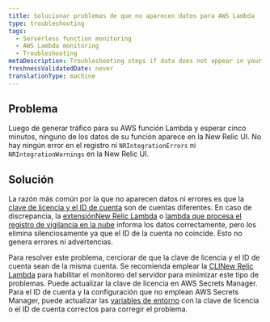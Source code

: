 ```yaml
---
title: Solucionar problemas de que no aparecen datos para AWS Lambda
type: troubleshooting
tags:
  - Serverless function monitoring
  - AWS Lambda monitoring
  - Troubleshooting
metaDescription: Troubleshooting steps if data does not appear in your app for AWS Lambda.
freshnessValidatedDate: never
translationType: machine
---
```


## Problema

Luego de generar tráfico para su AWS función Lambda y esperar cinco minutos, ninguno de los datos de su función aparece en la New Relic UI. No hay ningún error en el registro ni `NRIntegrationErrors` ni `NRIntegrationWarnings` en la New Relic UI.

## Solución

La razón más común por la que no aparecen datos ni errores es que la [clave de licencia y el ID de cuenta](/docs/serverless-function-monitoring/aws-lambda-monitoring/enable-lambda-monitoring/account-linking/) son de cuentas diferentes. En caso de discrepancia, la [extensiónNew Relic Lambda](https://github.com/newrelic/newrelic-lambda-extension) o [lambda que procesa el registro de vigilancia en la nube](/docs/infrastructure/amazon-integrations/connect/aws-metric-stream/) informa los datos correctamente, pero los elimina silenciosamente ya que el ID de la cuenta no coincide. Esto no genera errores ni advertencias.

Para resolver este problema, cerciorar de que la clave de licencia y el ID de cuenta sean de la misma cuenta. Se recomienda emplear la [CLINew Relic Lambda](/docs/serverless-function-monitoring/aws-lambda-monitoring/enable-lambda-monitoring/account-linking/#rec) para habilitar el monitoreo del servidor para minimizar este tipo de problemas. Puede actualizar la clave de licencia en AWS Secrets Manager. Para el ID de cuenta y la configuración que no emplean AWS Secrets Manager, puede actualizar las [variables de entorno](/docs/serverless-function-monitoring/aws-lambda-monitoring/enable-lambda-monitoring/account-linking/#env-var) con la clave de licencia o el ID de cuenta correctos para corregir el problema.